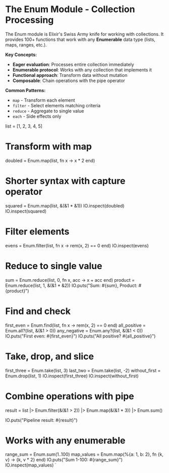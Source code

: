 
# The Enum Module - Collection Processing

The Enum module is Elixir's Swiss Army knife for working with collections. It provides 100+ functions that work with any **Enumerable** data type (lists, maps, ranges, etc.).

**Key Concepts:**

- **Eager evaluation**: Processes entire collection immediately
- **Enumerable protocol**: Works with any collection that implements it
- **Functional approach**: Transform data without mutation
- **Composable**: Chain operations with the pipe operator

**Common Patterns:**

- `map` - Transform each element
- `filter` - Select elements matching criteria
- `reduce` - Aggregate to single value
- `each` - Side effects only

list = [1, 2, 3, 4, 5]

# Transform with map
doubled = Enum.map(list, fn x -> x * 2 end)

# Shorter syntax with capture operator
squared = Enum.map(list, &(&1 * &1))
IO.inspect(doubled)
IO.inspect(squared)

# Filter elements
evens = Enum.filter(list, fn x -> rem(x, 2) == 0 end)
IO.inspect(evens)

# Reduce to single value
sum = Enum.reduce(list, 0, fn x, acc -> x + acc end)
product = Enum.reduce(list, 1, &(&1 * &2))
IO.puts("Sum: #{sum}, Product: #{product}")

# Find and check
first_even = Enum.find(list, fn x -> rem(x, 2) == 0 end)
all_positive = Enum.all?(list, &(&1 > 0))
any_negative = Enum.any?(list, &(&1 < 0))
IO.puts("First even: #{first_even}")
IO.puts("All positive? #{all_positive}")

# Take, drop, and slice
first_three = Enum.take(list, 3)
last_two = Enum.take(list, -2)
without_first = Enum.drop(list, 1)
IO.inspect(first_three)
IO.inspect(without_first)

# Combine operations with pipe
result =
  list
  |> Enum.filter(&(&1 > 2))
  |> Enum.map(&(&1 * 3))
  |> Enum.sum()

IO.puts("Pipeline result: #{result}")

# Works with any enumerable
range_sum = Enum.sum(1..100)
map_values = Enum.map(%{a: 1, b: 2}, fn {k, v} -> {k, v * 2} end)
IO.puts("Sum 1-100: #{range_sum}")
IO.inspect(map_values)
`
